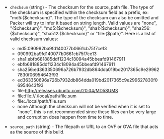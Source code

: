 <!-- Code generated from the comments of the Config struct in builder/virtualbox/ovf/config.go; DO NOT EDIT MANUALLY -->

- `checksum` (string) - The checksum for the source_path file. The type of the checksum is
  specified within the checksum field as a prefix, ex: "md5:{$checksum}".
  The type of the checksum can also be omitted and Packer will try to
  infer it based on string length. Valid values are "none", "{$checksum}",
  "md5:{$checksum}", "sha1:{$checksum}", "sha256:{$checksum}",
  "sha512:{$checksum}" or "file:{$path}". Here is a list of valid checksum
  values:

  - md5:090992ba9fd140077b0661cb75f7ce13
  - 090992ba9fd140077b0661cb75f7ce13
  - sha1:ebfb681885ddf1234c18094a45bbeafd91467911
  - ebfb681885ddf1234c18094a45bbeafd91467911
  - sha256:ed363350696a726b7932db864dda019bd2017365c9e299627830f06954643f93
  - ed363350696a726b7932db864dda019bd2017365c9e299627830f06954643f93
  - file:http://releases.ubuntu.com/20.04/MD5SUMS
  - file:file://./local/path/file.sum
  - file:./local/path/file.sum
  - none
    Although the checksum will not be verified when it is set to "none",
    this is not recommended since these files can be very large and
    corruption does happen from time to time.

- `source_path` (string) - The filepath or URL to an OVF or OVA file that acts as the
  source of this build.
